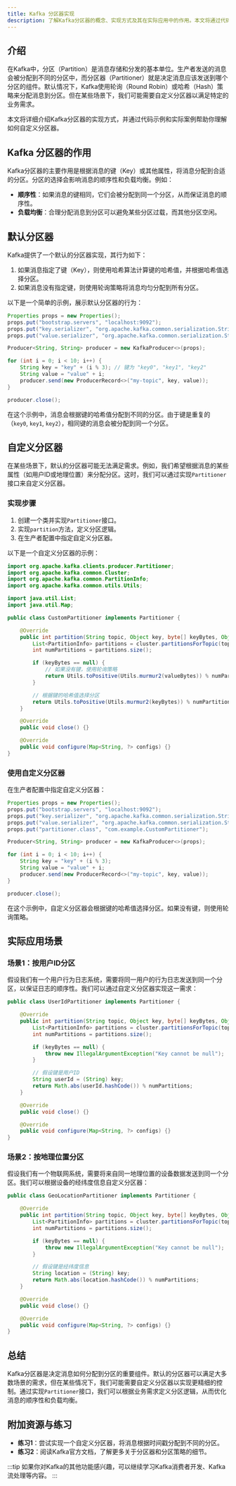 ```yaml
---
title: Kafka 分区器实现
description: 了解Kafka分区器的概念、实现方式及其在实际应用中的作用。本文将通过代码示例和实际案例，帮助初学者掌握如何自定义Kafka分区器。
---
```


## 介绍

在Kafka中，分区（Partition）是消息存储和分发的基本单位。生产者发送的消息会被分配到不同的分区中，而分区器（Partitioner）就是决定消息应该发送到哪个分区的组件。默认情况下，Kafka使用轮询（Round Robin）或哈希（Hash）策略来分配消息到分区。但在某些场景下，我们可能需要自定义分区器以满足特定的业务需求。

本文将详细介绍Kafka分区器的实现方式，并通过代码示例和实际案例帮助你理解如何自定义分区器。

## Kafka 分区器的作用

Kafka分区器的主要作用是根据消息的键（Key）或其他属性，将消息分配到合适的分区。分区的选择会影响消息的顺序性和负载均衡。例如：

- **顺序性**：如果消息的键相同，它们会被分配到同一个分区，从而保证消息的顺序性。
- **负载均衡**：合理分配消息到分区可以避免某些分区过载，而其他分区空闲。

## 默认分区器

Kafka提供了一个默认的分区器实现，其行为如下：

1. 如果消息指定了键（Key），则使用哈希算法计算键的哈希值，并根据哈希值选择分区。
2. 如果消息没有指定键，则使用轮询策略将消息均匀分配到所有分区。

以下是一个简单的示例，展示默认分区器的行为：

```java
Properties props = new Properties();
props.put("bootstrap.servers", "localhost:9092");
props.put("key.serializer", "org.apache.kafka.common.serialization.StringSerializer");
props.put("value.serializer", "org.apache.kafka.common.serialization.StringSerializer");

Producer<String, String> producer = new KafkaProducer<>(props);

for (int i = 0; i < 10; i++) {
    String key = "key" + (i % 3); // 键为 "key0", "key1", "key2"
    String value = "value" + i;
    producer.send(new ProducerRecord<>("my-topic", key, value));
}

producer.close();
```

在这个示例中，消息会根据键的哈希值分配到不同的分区。由于键是重复的（`key0`, `key1`, `key2`），相同键的消息会被分配到同一个分区。

## 自定义分区器

在某些场景下，默认的分区器可能无法满足需求。例如，我们希望根据消息的某些属性（如用户ID或地理位置）来分配分区。这时，我们可以通过实现`Partitioner`接口来自定义分区器。

### 实现步骤

1. 创建一个类并实现`Partitioner`接口。
2. 实现`partition`方法，定义分区逻辑。
3. 在生产者配置中指定自定义分区器。

以下是一个自定义分区器的示例：

```java
import org.apache.kafka.clients.producer.Partitioner;
import org.apache.kafka.common.Cluster;
import org.apache.kafka.common.PartitionInfo;
import org.apache.kafka.common.utils.Utils;

import java.util.List;
import java.util.Map;

public class CustomPartitioner implements Partitioner {

    @Override
    public int partition(String topic, Object key, byte[] keyBytes, Object value, byte[] valueBytes, Cluster cluster) {
        List<PartitionInfo> partitions = cluster.partitionsForTopic(topic);
        int numPartitions = partitions.size();

        if (keyBytes == null) {
            // 如果没有键，使用轮询策略
            return Utils.toPositive(Utils.murmur2(valueBytes)) % numPartitions;
        }

        // 根据键的哈希值选择分区
        return Utils.toPositive(Utils.murmur2(keyBytes)) % numPartitions;
    }

    @Override
    public void close() {}

    @Override
    public void configure(Map<String, ?> configs) {}
}
```

### 使用自定义分区器

在生产者配置中指定自定义分区器：

```java
Properties props = new Properties();
props.put("bootstrap.servers", "localhost:9092");
props.put("key.serializer", "org.apache.kafka.common.serialization.StringSerializer");
props.put("value.serializer", "org.apache.kafka.common.serialization.StringSerializer");
props.put("partitioner.class", "com.example.CustomPartitioner");

Producer<String, String> producer = new KafkaProducer<>(props);

for (int i = 0; i < 10; i++) {
    String key = "key" + (i % 3);
    String value = "value" + i;
    producer.send(new ProducerRecord<>("my-topic", key, value));
}

producer.close();
```

在这个示例中，自定义分区器会根据键的哈希值选择分区。如果没有键，则使用轮询策略。

## 实际应用场景

### 场景1：按用户ID分区

假设我们有一个用户行为日志系统，需要将同一用户的行为日志发送到同一个分区，以保证日志的顺序性。我们可以通过自定义分区器实现这一需求：

```java
public class UserIdPartitioner implements Partitioner {

    @Override
    public int partition(String topic, Object key, byte[] keyBytes, Object value, byte[] valueBytes, Cluster cluster) {
        List<PartitionInfo> partitions = cluster.partitionsForTopic(topic);
        int numPartitions = partitions.size();

        if (keyBytes == null) {
            throw new IllegalArgumentException("Key cannot be null");
        }

        // 假设键是用户ID
        String userId = (String) key;
        return Math.abs(userId.hashCode()) % numPartitions;
    }

    @Override
    public void close() {}

    @Override
    public void configure(Map<String, ?> configs) {}
}
```

### 场景2：按地理位置分区

假设我们有一个物联网系统，需要将来自同一地理位置的设备数据发送到同一个分区。我们可以根据设备的经纬度信息自定义分区器：

```java
public class GeoLocationPartitioner implements Partitioner {

    @Override
    public int partition(String topic, Object key, byte[] keyBytes, Object value, byte[] valueBytes, Cluster cluster) {
        List<PartitionInfo> partitions = cluster.partitionsForTopic(topic);
        int numPartitions = partitions.size();

        if (keyBytes == null) {
            throw new IllegalArgumentException("Key cannot be null");
        }

        // 假设键是经纬度信息
        String location = (String) key;
        return Math.abs(location.hashCode()) % numPartitions;
    }

    @Override
    public void close() {}

    @Override
    public void configure(Map<String, ?> configs) {}
}
```

## 总结

Kafka分区器是决定消息如何分配到分区的重要组件。默认的分区器可以满足大多数场景的需求，但在某些情况下，我们可能需要自定义分区器以实现更精细的控制。通过实现`Partitioner`接口，我们可以根据业务需求定义分区逻辑，从而优化消息的顺序性和负载均衡。

## 附加资源与练习

- **练习1**：尝试实现一个自定义分区器，将消息根据时间戳分配到不同的分区。
- **练习2**：阅读Kafka官方文档，了解更多关于分区器和分区策略的细节。

:::tip
如果你对Kafka的其他功能感兴趣，可以继续学习Kafka消费者开发、Kafka流处理等内容。
:::